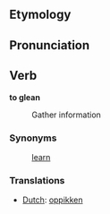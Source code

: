 ==Etymology==
==Pronunciation==
==Verb==
'''to glean'''
:Gather information
===Synonyms===
:[[learn]]
===Translations===
*[[Dutch]]: [[oppikken]]